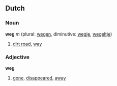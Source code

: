 ==Dutch==
===Noun===
'''weg''' ''m'' (plural: [[wegen]], diminutive: [[wegje]], [[wegeltje]])

# [[dirt road]], [[way]]

===Adjective===
'''weg'''

# [[gone]], [[disappeared]], [[away]]
